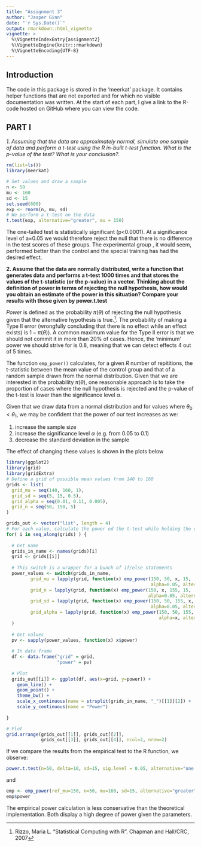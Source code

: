 ```yaml
---
title: "Assignment 3"
author: "Jasper Ginn"
date: "`r Sys.Date()`"
output: rmarkdown::html_vignette
vignette: >
  %\VignetteIndexEntry{assignment2}
  %\VignetteEngine{knitr::rmarkdown}
  %\VignetteEncoding{UTF-8}
---
```


## Introduction

The code in this package is stored in the 'meerkat' package. It contains helper functions that are not exported and for which no visible documentation was written. At the start of each part, I give a link to the R-code hosted on GitHub where you can view the code.

## PART I

*1. Assuming that the data are approximately normal, simulate one sample of data and perform a t-test using the R in-built t-test function. What is the p-value of the test? What is your conclusion?.*

```r
rm(list=ls())
library(meerkat)

# Set values and draw a sample
n <- 50
mu <- 160
sd <- 15
set.seed(600)
exp <- rnorm(n, mu, sd)
# We perform a t-test on the data
t.test(exp, alternative="greater", mu = 150)
```

The one-tailed test is statistically significant (p<0.0001). At a significance level of a=0.05 we would therefore reject the null that there is no difference in the test scores of these groups. The experimental group , it would seem, performed better than the control and the special training has had the desired effect.

**2. Assume that the data are normally distributed, write a function that generates data and performs a t-test 1000 times and that stores the values of the t-statistic (or the p-value) in a vector. Thinking about the definition of power in terms of rejecting the null hypothesis, how would you obtain an estimate of the power in this situation? Compare your results with those given by power.t.test**

*Power* is defined as the probability $\pi(\theta)$ of rejecting the null hypothesis given that the alternative hypothesis is true.^[Rizzo, Maria L. "Statistical Computing with R". Chapman and Hall/CRC, 2007]. The probability of making a Type II error (wrongfully concluding that there is no effect while an effect exists) is $1-\pi(\theta))$. A common maximum value for the Type II error is that we should not commit it in more than 20\% of cases. Hence, the 'minimum' power we should strive for is $0.8$, meaning that we can detect effects $4$ out of $5$ times. 

The function `emp_power()` calculates, for a given $R$ number of repititions, the t-statistic between the mean value of the control group and that of a random sample drawn from the normal distribution. Given that we are interested in the probability $\pi(\theta)$, one reasonable approach is to take the proportion of cases where the null hypothesis is rejected and the p-value of the t-test is lower than the significance level $\alpha$.

Given that we draw data from a normal distribution and for values where $\theta_0 < \theta_1$, we may be confident that the power of our test increases as we:

1. increase the sample size
2. increase the significance level $\alpha$ (e.g. from $0.05$ to $0.1$)
3. decrease the standard deviation in the sample

The effect of changing these values is shown in the plots below

```r
library(ggplot2)
library(grid)
library(gridExtra)
# Define a grid of possible mean values from 140 to 160
grids <- list(
  grid_mu = seq(140, 160, 1),
  grid_sd = seq(5, 15, 0.5),
  grid_alpha = seq(0.01, 0.11, 0.005),
  grid_n = seq(50, 150, 5)
)

grids_out <- vector("list", length = 4)
# For each value, calculate the power od the t-test while holding the other parameters constant
for( i in seq_along(grids) ) {
  
  # Get name
  grids_in_name <- names(grids)[i]
  grid <- grids[[i]]
  
  # This switch is a wrapper for a bunch of if/else statements
  power_values <- switch(grids_in_name,
         grid_mu = lapply(grid, function(x) emp_power(150, 50, x, 15, 
                                                      alpha=0.05, alternative="greater")),
         grid_n = lapply(grid, function(x) emp_power(150, x, 155, 15, 
                                                     alpha=0.05, alternative="greater")),
         grid_sd = lapply(grid, function(x) emp_power(150, 50, 155, x, 
                                                      alpha=0.05, alternative="greater")),
         grid_alpha = lapply(grid, function(x) emp_power(150, 50, 155, 15, 
                                                         alpha=x, alternative="greater"))
  )
  
  # Get values
  pv <- sapply(power_values, function(x) x$power)
  
  # In data frame
  df <- data.frame("grid" = grid,
                   "power" = pv)
  
  # Plot
  grids_out[[i]] <- ggplot(df, aes(x=grid, y=power)) +
    geom_line() +
    geom_point() +
    theme_bw() +
    scale_x_continuous(name = strsplit(grids_in_name, "_")[[1]][2]) +
    scale_y_continuous(name = "Power")
  
}

# Plot
grid.arrange(grids_out[[1]], grids_out[[2]],
             grids_out[[3]], grids_out[[4]], ncol=2, nrow=2)

```

If we compare the results from the empirical test to the R function, we observe:

```r
power.t.test(n=50, delta=10, sd=15, sig.level = 0.05, alternative="one.sided")
```

and

```r
emp <- emp_power(ref_mu=150, n=50, mu=160, sd=15, alternative="greater", R=1000)
emp$power
```

The empirical power calculation is less conservative than the theoretical implementation. Both display a high degree of power given the parameters.
